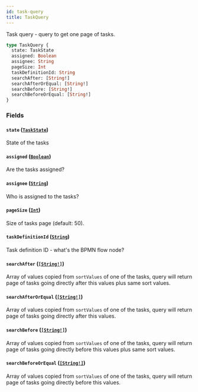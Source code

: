 ```yaml
---
id: task-query
title: TaskQuery
---
```


Task query - query to get one page of tasks.

```graphql
type TaskQuery {
  state: TaskState
  assigned: Boolean
  assignee: String
  pageSize: Int
  taskDefinitionId: String
  searchAfter: [String!]
  searchAfterOrEqual: [String!]
  searchBefore: [String!]
  searchBeforeOrEqual: [String!]
}
```

### Fields

#### `state` ([`TaskState`](/docs/apis-clients/tasklist-api/enums/task-state))

State of the tasks

#### `assigned` ([`Boolean`](/docs/apis-clients/tasklist-api/scalars/boolean))

Are the tasks assigned?

#### `assignee` ([`String`](/docs/apis-clients/tasklist-api/scalars/string))

Who is assigned to the tasks?

#### `pageSize` ([`Int`](/docs/apis-clients/tasklist-api/scalars/int))

Size of tasks page (default: 50).

#### `taskDefinitionId` ([`String`](/docs/apis-clients/tasklist-api/scalars/string))

Task definition ID - what's the BPMN flow node?

#### `searchAfter` ([`[String!]`](/docs/apis-clients/tasklist-api/scalars/string))

Array of values copied from `sortValues` of one of the tasks, query will return page of tasks going directly after this values plus same sort values.

#### `searchAfterOrEqual` ([`[String!]`](/docs/apis-clients/tasklist-api/scalars/string))

Array of values copied from `sortValues` of one of the tasks, query will return page of tasks going directly after this values.

#### `searchBefore` ([`[String!]`](/docs/apis-clients/tasklist-api/scalars/string))

Array of values copied from `sortValues` of one of the tasks, query will return page of tasks going directly before this values plus same sort values.

#### `searchBeforeOrEqual` ([`[String!]`](/docs/apis-clients/tasklist-api/scalars/string))

Array of values copied from `sortValues` of one of the tasks, query will return page of tasks going directly before this values.
